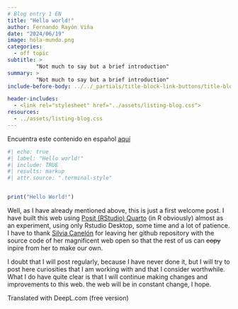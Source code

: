 ```yaml
---
# Blog entry 1 EN
title: "Hello world!"
author: Fernando Rayón Viña
date: "2024/06/19"
image: hola-mundo.png  
categories:
  - off topic
subtitle: >
         "Not much to say but a brief introduction"
summary: >
         "Not much to say but a brief introduction"
include-before-body: ../../_partials/title-block-link-buttons/title-block.html

header-includes: 
  - <link rel="stylesheet" href="../assets/listing-blog.css">
resources:
  - ../assets/listing-blog.css
---
```

Encuentra este contenido en español [aquí](/blog/2024-06-19-Hola_mundo/index_es.qmd)

```r
#| echo: true
#| label: "Hello world!"
#| include: TRUE
#| results: markup
#| attr.source: ".terminal-style"


print("Hello World!")
```

Well, as I have already mentioned above, this is just a first welcome post. I have built this web using [Posit (RStudio) Quarto](https://quarto.org/) (in R obviously) almost as an experiment, using only Rstudio Desktop, some time and a lot of patience.  
I have to thank [Silvia Canelón](https://silviacanelon.com/about/) for leaving her github repository with the source code of her magnificent web open so that the rest of us can ~~copy~~ inpire from her to make our own.

I doubt that I will post regularly, because I have never done it, but I will try to post here curiosities that I am working with and that I consider worthwhile. What I do have quite clear is that I will continue making changes and improvements to this web.
the web will be in constant change, I hope.

Translated with DeepL.com (free version)
